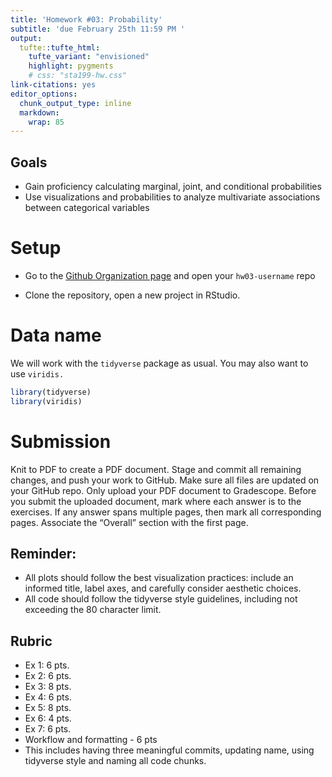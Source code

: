 ```yaml
---
title: 'Homework #03: Probability'
subtitle: 'due February 25th 11:59 PM '
output:
  tufte::tufte_html:
    tufte_variant: "envisioned"
    highlight: pygments
    # css: "sta199-hw.css"
link-citations: yes
editor_options:
  chunk_output_type: inline
  markdown: 
    wrap: 85
---
```


## Goals

- Gain proficiency calculating marginal, joint, and conditional probabilities
- Use visualizations and probabilities to analyze multivariate associations between categorical variables

# Setup

- Go to the [Github Organization page](https://github.com/sta199-s22) and open your `hw03-username` repo
  
- Clone the repository, open a new project in RStudio.

# Data name

We will work with the `tidyverse` package as usual. You may also want to use `viridis.`

```r
library(tidyverse)
library(viridis)
```


# Submission
Knit to PDF to create a PDF document. Stage and commit all remaining changes, 
and push your work to GitHub. Make sure all files are updated on your GitHub 
repo.
Only upload your PDF document to Gradescope. Before you submit the 
uploaded document, mark where each answer is to the exercises. If any answer 
spans multiple pages, then mark all corresponding pages. Associate the "Overall" section with 
the first page.

## Reminder:
- All plots should follow the best visualization practices: include an informed title, label axes, and carefully consider aesthetic choices.
- All code should follow the tidyverse style guidelines, including not exceeding the 80 character limit.

## Rubric
- Ex 1: 6 pts.
- Ex 2: 6 pts.
- Ex 3: 8 pts.
- Ex 4: 6 pts.
- Ex 5: 8 pts.
- Ex 6: 4 pts.
- Ex 7: 6 pts.
- Workflow and formatting - 6 pts
 - This includes having three meaningful commits, updating name, using
 tidyverse style and naming all code chunks.

